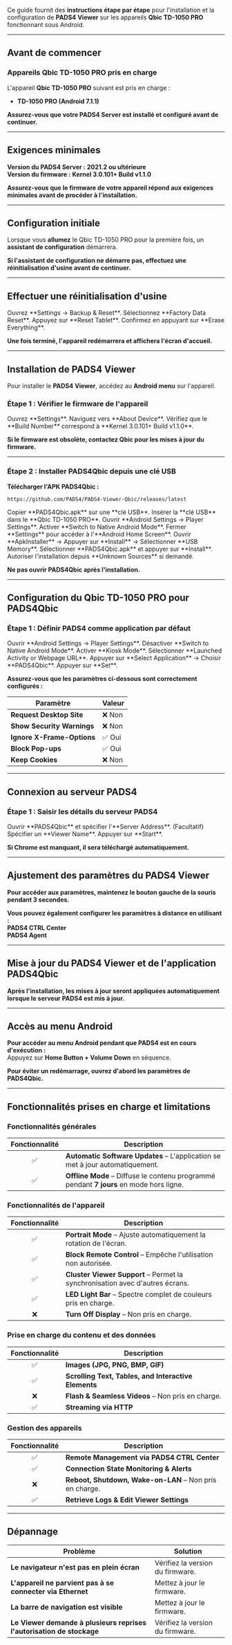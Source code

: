 Ce guide fournit des **instructions étape par étape** pour l'installation et la configuration de **PADS4 Viewer** sur les appareils **Qbic TD-1050 PRO** fonctionnant sous Android.

***

## **Avant de commencer**

### **Appareils Qbic TD-1050 PRO pris en charge**

L'appareil **Qbic TD-1050 PRO** suivant est pris en charge :

* **TD-1050 PRO (Android 7.1.1)**

**Assurez-vous que votre PADS4 Server est installé et configuré avant de continuer.**

***

## **Exigences minimales**

**Version du PADS4 Server :** **2021.2 ou ultérieure**\
**Version du firmware :** **Kernel 3.0.101+ Build v1.1.0**

**Assurez-vous que le firmware de votre appareil répond aux exigences minimales avant de procéder à l'installation.**

***

## **Configuration initiale**

Lorsque vous **allumez** le Qbic TD-1050 PRO pour la première fois, un **assistant de configuration** démarrera.

**Si l'assistant de configuration ne démarre pas, effectuez une réinitialisation d'usine avant de continuer.**

***

## **Effectuer une réinitialisation d'usine**

<Steps>
  <Step title="Étape Un">
    Ouvrez **Settings → Backup & Reset**.
  </Step>

  <Step title="Étape Deux">
    Sélectionnez **Factory Data Reset**.
  </Step>

  <Step title="Étape Trois">
    Appuyez sur **Reset Tablet**.
  </Step>

  <Step title="Étape Quatre">
    Confirmez en appuyant sur **Erase Everything**.
  </Step>
</Steps>

**Une fois terminé, l'appareil redémarrera et affichera l'écran d'accueil.**

***

## **Installation de PADS4 Viewer**

Pour installer le **PADS4 Viewer**, accédez au **Android menu** sur l'appareil.

### **Étape 1 : Vérifier le firmware de l'appareil**

<Steps>
  <Step title="Étape Un">
    Ouvrez **Settings**.
  </Step>

  <Step title="Étape Deux">
    Naviguez vers **About Device**.
  </Step>

  <Step title="Étape Trois">
    Vérifiez que le **Build Number** correspond à **Kernel 3.0.101+ Build v1.1.0**.
  </Step>
</Steps>

**Si le firmware est obsolète, contactez Qbic pour les mises à jour du firmware.**

***

### **Étape 2 : Installer PADS4Qbic depuis une clé USB**

**Télécharger l'APK PADS4Qbic :**

```
https://github.com/PADS4/PADS4-Viewer-Qbic/releases/latest
```

<Steps>
  <Step title="Première étape">
    Copier **PADS4Qbic.apk** sur une **clé USB**.
  </Step>

  <Step title="Deuxième étape">
    Insérer la **clé USB** dans le **Qbic TD-1050 PRO**.
  </Step>

  <Step title="Troisième étape">
    Ouvrir **Android Settings → Player Settings**.
  </Step>

  <Step title="Quatrième étape">
    Activer **Switch to Native Android Mode**.
  </Step>

  <Step title="Cinquième étape">
    Fermer **Settings** pour accéder à l'**Android Home Screen**.
  </Step>

  <Step title="Sixième étape">
    Ouvrir **ApkInstaller** → Appuyer sur **Install** → Sélectionner **USB Memory**.
  </Step>

  <Step title="Septième étape">
    Sélectionner **PADS4Qbic.apk** et appuyer sur **Install**.
  </Step>

  <Step title="Huitième étape">
    Autoriser l'installation depuis **Unknown Sources** si demandé.
  </Step>
</Steps>

**Ne pas ouvrir PADS4Qbic après l'installation.**

***

## **Configuration du Qbic TD-1050 PRO pour PADS4Qbic**

### **Étape 1 : Définir PADS4 comme application par défaut**

<Steps>
  <Step title="Première étape">
    Ouvrir **Android Settings → Player Settings**.
  </Step>

  <Step title="Deuxième étape">
    Désactiver **Switch to Native Android Mode**.
  </Step>

  <Step title="Troisième étape">
    Activer **Kiosk Mode**.
  </Step>

  <Step title="Quatrième étape">
    Sélectionner **Launched Activity or Webpage URL**.
  </Step>

  <Step title="Cinquième étape">
    Appuyer sur **Select Application** → Choisir **PADS4Qbic**.
  </Step>

  <Step title="Sixième étape">
    Appuyer sur **Set**.
  </Step>
</Steps>

**Assurez-vous que les paramètres ci-dessous sont correctement configurés :**

| **Paramètre**              | **Valeur** |
| -------------------------- | ---------- |
| **Request Desktop Site**   | ❌ Non      |
| **Show Security Warnings** | ❌ Non      |
| **Ignore X-Frame-Options** | ✅ Oui      |
| **Block Pop-ups**          | ✅ Oui      |
| **Keep Cookies**           | ❌ Non      |

***

## **Connexion au serveur PADS4**

### **Étape 1 : Saisir les détails du serveur PADS4**

<Steps>
  <Step title="Première étape">
    Ouvrir **PADS4Qbic** et spécifier l'**Server Address**.
  </Step>

  <Step title="Deuxième étape">
    (Facultatif) Spécifier un **Viewer Name**.
  </Step>

  <Step title="Troisième étape">
    Appuyer sur **Start**.
  </Step>
</Steps>

**Si Chrome est manquant, il sera téléchargé automatiquement.**

***

## **Ajustement des paramètres du PADS4 Viewer**

**Pour accéder aux paramètres, maintenez le bouton gauche de la souris pendant 3 secondes.**

**Vous pouvez également configurer les paramètres à distance en utilisant :**\
**PADS4 CTRL Center**\
**PADS4 Agent**

***

## **Mise à jour du PADS4 Viewer et de l'application PADS4Qbic**

**Après l'installation, les mises à jour seront appliquées automatiquement lorsque le serveur PADS4 est mis à jour.**

***

## **Accès au menu Android**

**Pour accéder au menu Android pendant que PADS4 est en cours d'exécution :**\
Appuyez sur **Home Button + Volume Down** en séquence.

**Pour éviter un redémarrage, ouvrez d'abord les paramètres de PADS4Qbic.**

***

## **Fonctionnalités prises en charge et limitations**

### **Fonctionnalités générales**

| Fonctionnalité | Description                                                                             |
| :------------: | --------------------------------------------------------------------------------------- |
|        ✅       | **Automatic Software Updates** – L'application se met à jour automatiquement.           |
|        ✅       | **Offline Mode** – Diffuse le contenu programmé pendant **7 jours** en mode hors ligne. |

### **Fonctionnalités de l'appareil**

| Fonctionnalité | Description                                                                  |
| :------------: | ---------------------------------------------------------------------------- |
|        ✅       | **Portrait Mode** – Ajuste automatiquement la rotation de l'écran.           |
|        ✅       | **Block Remote Control** – Empêche l'utilisation non autorisée.              |
|        ✅       | **Cluster Viewer Support** – Permet la synchronisation avec d'autres écrans. |
|        ✅       | **LED Light Bar** – Spectre complet de couleurs pris en charge.              |
|        ❌       | **Turn Off Display** – Non pris en charge.                                   |

### **Prise en charge du contenu et des données**

| Fonctionnalité | Description                                          |
| :------------: | ---------------------------------------------------- |
|        ✅       | **Images (JPG, PNG, BMP, GIF)**                      |
|        ✅       | **Scrolling Text, Tables, and Interactive Elements** |
|        ❌       | **Flash & Seamless Videos** – Non pris en charge.    |
|        ✅       | **Streaming via HTTP**                               |

### **Gestion des appareils**

| Fonctionnalité | Description                                             |
| :------------: | ------------------------------------------------------- |
|        ✅       | **Remote Management via PADS4 CTRL Center**             |
|        ✅       | **Connection State Monitoring & Alerts**                |
|        ❌       | **Reboot, Shutdown, Wake-on-LAN** – Non pris en charge. |
|        ✅       | **Retrieve Logs & Edit Viewer Settings**                |

***

## **Dépannage**

| **Problème**                                                          | **Solution**                     |
| --------------------------------------------------------------------- | -------------------------------- |
| **Le navigateur n'est pas en plein écran**                            | Vérifiez la version du firmware. |
| **L'appareil ne parvient pas à se connecter via Ethernet**            | Mettez à jour le firmware.       |
| **La barre de navigation est visible**                                | Mettez à jour le firmware.       |
| **Le Viewer demande à plusieurs reprises l'autorisation de stockage** | Vérifiez la version du firmware. |
